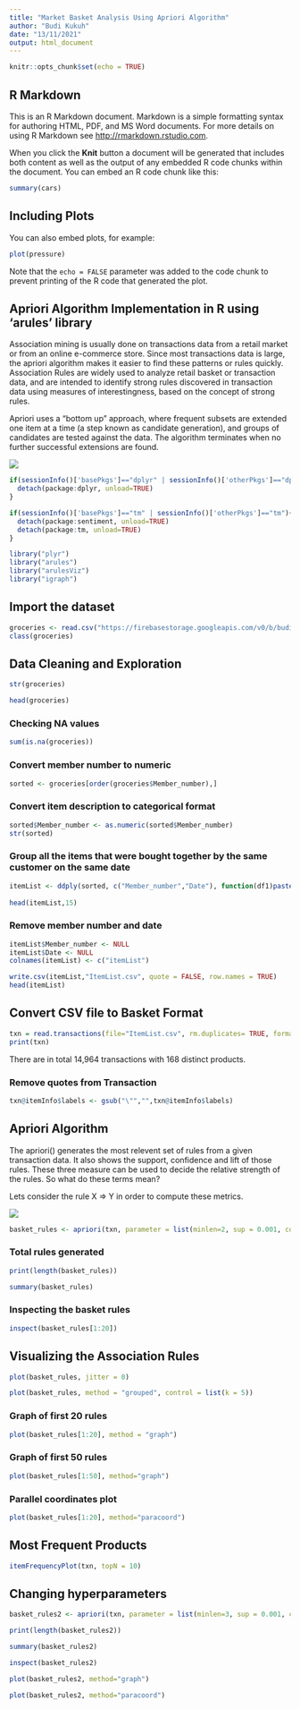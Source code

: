 ```yaml
---
title: "Market Basket Analysis Using Apriori Algorithm"
author: "Budi Kukuh"
date: "13/11/2021"
output: html_document
---
```


```r
knitr::opts_chunk$set(echo = TRUE)
```

## R Markdown

This is an R Markdown document. Markdown is a simple formatting syntax for authoring HTML, PDF, and MS Word documents. For more details on using R Markdown see <http://rmarkdown.rstudio.com>.

When you click the **Knit** button a document will be generated that includes both content as well as the output of any embedded R code chunks within the document. You can embed an R code chunk like this:

```r
summary(cars)
```

## Including Plots

You can also embed plots, for example:

```r
plot(pressure)
```

Note that the `echo = FALSE` parameter was added to the code chunk to prevent printing of the R code that generated the plot.

## Apriori Algorithm Implementation in R using 'arules' library

Association mining is usually done on transactions data from a retail market or from an online e-commerce store. Since most transactions data is large, the apriori algorithm makes it easier to find these patterns or rules quickly. Association Rules are widely used to analyze retail basket or transaction data, and are intended to identify strong rules discovered in transaction data using measures of interestingness, based on the concept of strong rules.

Apriori uses a "bottom up" approach, where frequent subsets are extended one item at a time (a step known as candidate generation), and groups of candidates are tested against the data. The algorithm terminates when no further successful extensions are found.

![](https://wikimedia.org/api/rest_v1/media/math/render/svg/549fa6a5f46897d137b5d704ef7f30b6ba36d4de)


```r
if(sessionInfo()['basePkgs']=="dplyr" | sessionInfo()['otherPkgs']=="dplyr"){
  detach(package:dplyr, unload=TRUE)
}

if(sessionInfo()['basePkgs']=="tm" | sessionInfo()['otherPkgs']=="tm"){
  detach(package:sentiment, unload=TRUE)
  detach(package:tm, unload=TRUE)
}

library("plyr")
library("arules")
library("arulesViz")
library("igraph")
```

## Import the dataset

```r
groceries <- read.csv("https://firebasestorage.googleapis.com/v0/b/budi-23.appspot.com/o/dataset%2FMarket%20Basket%20Analysis%20using%20apriori%20Algorithm%2FGroceries_dataset.csv?alt=media&token=8059b5e8-3a3c-4b5f-a914-2960210324c8")
class(groceries)
```

## Data Cleaning and Exploration

```r
str(groceries)
```

```r
head(groceries)
```

### Checking NA values

```r
sum(is.na(groceries))
```

### Convert member number to numeric

```r
sorted <- groceries[order(groceries$Member_number),]
```

### Convert item description to categorical format

```r
sorted$Member_number <- as.numeric(sorted$Member_number)
str(sorted)
```

### Group all the items that were bought together by the same customer on the same date

```r
itemList <- ddply(sorted, c("Member_number","Date"), function(df1)paste(df1$itemDescription,collapse = ","))
                  
head(itemList,15)
```

### Remove member number and date

```r
itemList$Member_number <- NULL
itemList$Date <- NULL
colnames(itemList) <- c("itemList")

write.csv(itemList,"ItemList.csv", quote = FALSE, row.names = TRUE)
head(itemList)
```

## Convert CSV file to Basket Format

```r
txn = read.transactions(file="ItemList.csv", rm.duplicates= TRUE, format="basket",sep=",",cols=1);
print(txn)
```

There are in total 14,964 transactions with 168 distinct products.

### Remove quotes from Transaction

```r
txn@itemInfo$labels <- gsub("\"","",txn@itemInfo$labels)
```

## Apriori Algorithm

The apriori() generates the most relevent set of rules from a given transaction data. It also shows the support, confidence and lift of those rules. These three measure can be used to decide the relative strength of the rules. So what do these terms mean?

Lets consider the rule X => Y in order to compute these metrics.

![](https://s3.ap-south-1.amazonaws.com/techleer/243.jpg)

```r
basket_rules <- apriori(txn, parameter = list(minlen=2, sup = 0.001, conf = 0.05, target="rules"))
```

### Total rules generated

```r
print(length(basket_rules))
```

```r
summary(basket_rules)
```

### Inspecting the basket rules

```r
inspect(basket_rules[1:20])
```

## Visualizing the Association Rules

```r
plot(basket_rules, jitter = 0)
```

```r
plot(basket_rules, method = "grouped", control = list(k = 5))
```

### Graph of first 20 rules

```r
plot(basket_rules[1:20], method = "graph")
```

### Graph of first 50 rules

```r
plot(basket_rules[1:50], method="graph")
```

### Parallel coordinates plot

```r
plot(basket_rules[1:20], method="paracoord")
```

## Most Frequent Products

```r
itemFrequencyPlot(txn, topN = 10)
```

## Changing hyperparameters

```r
basket_rules2 <- apriori(txn, parameter = list(minlen=3, sup = 0.001, conf = 0.1, target="rules"))
```

```r
print(length(basket_rules2))
```

```r
summary(basket_rules2)
```

```r
inspect(basket_rules2)
```

```r
plot(basket_rules2, method="graph")
```

```r
plot(basket_rules2, method="paracoord")
```

